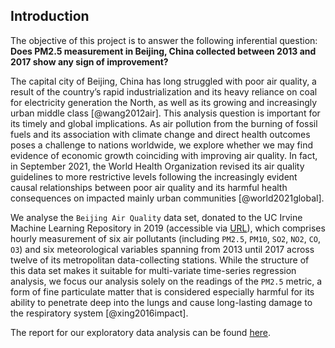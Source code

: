 ## Introduction
\label{sec:intro}

The objective of this project is to answer the following inferential question: **Does PM2.5 measurement in Beijing, China collected between 2013 and 2017 show any sign of improvement?**

The capital city of Beijing, China has long struggled with poor air quality, a result of the country's rapid industrialization and its heavy reliance on coal for electricity generation the North, as well as its growing and increasingly urban middle class [@wang2012air]. This analysis question is important for its timely and global implications. As air pollution from the burning of fossil fuels and its association with climate change and direct health outcomes poses a challenge to nations worldwide, we explore whether we may find evidence of economic growth coinciding with improving air quality. In fact, in September 2021, the World Health Organization revised its air quality guidelines to more restrictive levels following the increasingly evident causal relationships between poor air quality and its harmful health consequences on impacted mainly urban communities [@world2021global].

We analyse the `Beijing Air Quality` data set, donated to the UC Irvine Machine Learning Repository in 2019 (accessible via [URL](https://archive-beta.ics.uci.edu/ml/datasets/beijing+multi+site+air+quality+data)), which comprises hourly measurement of six air pollutants (including `PM2.5`, `PM10`, `SO2`, `NO2`, `CO`, `O3`) and six meteorological variables spanning from 2013 until 2017 across twelve of its metropolitan data-collecting stations. While the structure of this data set makes it suitable for multi-variate time-series regression analysis, we focus our analysis solely on the readings of the `PM2.5` metric, a form of fine particulate matter that is considered especially harmful for its ability to penetrate deep into the lungs and cause long-lasting damage to the respiratory system [@xing2016impact].

The report for our exploratory data analysis can be found [here](https://github.com/UBC-MDS/DSCI_522_Beijing_Air_Quality/blob/main/src/Beijing_air_quality_EDA.md).
